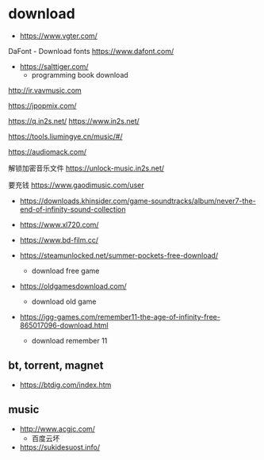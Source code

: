 # download

- https://www.vgter.com/

DaFont - Download fonts
https://www.dafont.com/

- https://salttiger.com/
  - programming book download

http://ir.vavmusic.com

https://jpopmix.com/

https://q.in2s.net/
https://www.in2s.net/

https://tools.liumingye.cn/music/#/

https://audiomack.com/

解锁加密音乐文件
https://unlock-music.in2s.net/


要充钱
https://www.gaodimusic.com/user


- https://downloads.khinsider.com/game-soundtracks/album/never7-the-end-of-infinity-sound-collection

- https://www.xl720.com/

- https://www.bd-film.cc/

- https://steamunlocked.net/summer-pockets-free-download/

  - download free game

- https://oldgamesdownload.com/

  - download old game

- https://igg-games.com/remember11-the-age-of-infinity-free-865017096-download.html
  - download remember 11

## bt, torrent, magnet

- https://btdig.com/index.htm

## music

- http://www.acgjc.com/
  - 百度云坏
- https://sukidesuost.info/
